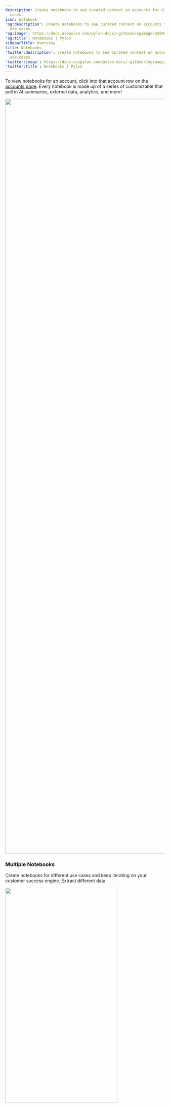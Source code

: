 ---
description: Create notebooks to see curated context on accounts for different use
  cases.
icon: notebook
'og:description': Create notebooks to see curated context on accounts for different
  use cases.
'og:image': https://docs.usepylon.com/pylon-docs/~gitbook/ogimage/GS5WrehW7GRhAfQCdqu0
'og:title': Notebooks | Pylon
sidebarTitle: Overview
title: Notebooks
'twitter:description': Create notebooks to see curated context on accounts for different
  use cases.
'twitter:image': https://docs.usepylon.com/pylon-docs/~gitbook/ogimage/GS5WrehW7GRhAfQCdqu0
'twitter:title': Notebooks | Pylon
---
To view notebooks for an account, click into that account row on the [accounts page](https://app.usepylon.com/accounts). Every notebook is made up of a series of customizable  that pull in AI summaries, external data, analytics, and more!

<Frame>
<img alt="" class="block" data-testid="zoom-image" fetchpriority="high" height="2380" sizes="(max-width: 640px) 400px, 768px" src="/images/3b532b2d.png" width="3516"/>
</Frame>

### Multiple Notebooks

Create notebooks for different use cases and keep iterating on your customer success engine. Extract different data

<Frame>
<img alt="" class="block" data-testid="zoom-image" fetchpriority="low" height="678" loading="lazy" sizes="(max-width: 640px) 400px, 768px" src="/images/e2d4c2bc.png" width="354"/>
</Frame>
